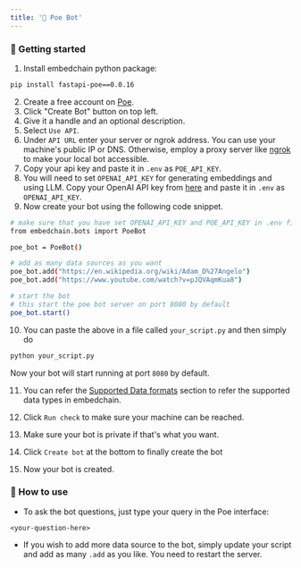 ```yaml
---
title: '🔮 Poe Bot'
---
```


### 🚀 Getting started

1. Install embedchain python package:

```bash
pip install fastapi-poe==0.0.16 
```

2. Create a free account on [Poe](https://www.poe.com?utm_source=embedchain).
3. Click "Create Bot" button on top left.
4. Give it a handle and an optional description.
5. Select `Use API`.
6. Under `API URL` enter your server or ngrok address. You can use your machine's public IP or DNS. Otherwise, employ a proxy server like [ngrok](https://ngrok.com/) to make your local bot accessible.
7. Copy your api key and paste it in `.env` as `POE_API_KEY`.
8. You will need to set `OPENAI_API_KEY` for generating embeddings and using LLM. Copy your OpenAI API key from [here](https://platform.openai.com/account/api-keys) and paste it in `.env` as `OPENAI_API_KEY`.
9. Now create your bot using the following code snippet.

```bash
# make sure that you have set OPENAI_API_KEY and POE_API_KEY in .env file
from embedchain.bots import PoeBot

poe_bot = PoeBot()

# add as many data sources as you want
poe_bot.add("https://en.wikipedia.org/wiki/Adam_D%27Angelo")
poe_bot.add("https://www.youtube.com/watch?v=pJQVAqmKua8")

# start the bot
# this start the poe bot server on port 8080 by default
poe_bot.start()
```

10. You can paste the above in a file called `your_script.py` and then simply do

```bash
python your_script.py
```

Now your bot will start running at port `8080` by default.

11. You can refer the [Supported Data formats](https://docs.embedchain.ai/advanced/data_types) section to refer the supported data types in embedchain.

12. Click `Run check` to make sure your machine can be reached.
13. Make sure your bot is private if that's what you want.
14. Click `Create bot` at the bottom to finally create the bot
15. Now your bot is created.

### 💬 How to use

- To ask the bot questions, just type your query in the Poe interface:
```text
<your-question-here>
```

- If you wish to add more data source to the bot, simply update your script and add as many `.add` as you like. You need to restart the server.

